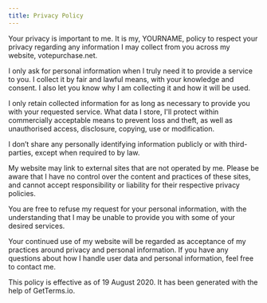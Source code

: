 ---
title: Privacy Policy
---

Your privacy is important to me. It is my, YOURNAME, policy to respect your privacy regarding any information I may collect from you across my website, votepurchase.net.

I only ask for personal information when I truly need it to provide a service to you. I collect it by fair and lawful means, with your knowledge and consent. I also let you know why I am collecting it and how it will be used.

I only retain collected information for as long as necessary to provide you with your requested service. What data I store, I'll protect within commercially acceptable means to prevent loss and theft, as well as unauthorised access, disclosure, copying, use or modification.

I don’t share any personally identifying information publicly or with third-parties, except when required to by law.

My website may link to external sites that are not operated by me. Please be aware that I have no control over the content and practices of these sites, and cannot accept responsibility or liability for their respective privacy policies.

You are free to refuse my request for your personal information, with the understanding that I may be unable to provide you with some of your desired services.

Your continued use of my website will be regarded as acceptance of my practices around privacy and personal information. If you have any questions about how I handle user data and personal information, feel free to contact me.

This policy is effective as of 19 August 2020. It has been generated with the help of GetTerms.io.